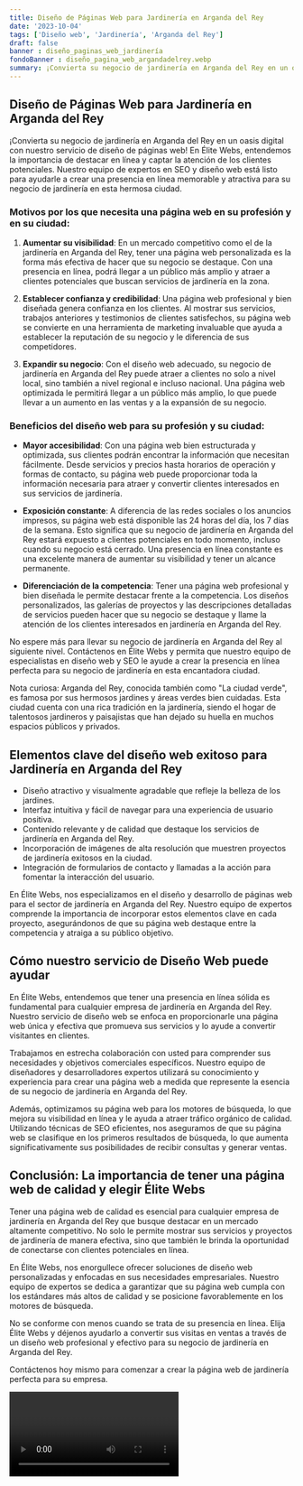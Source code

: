 ```yaml
---
title: Diseño de Páginas Web para Jardinería en Arganda del Rey
date: '2023-10-04'
tags: ['Diseño web', 'Jardinería', 'Arganda del Rey']
draft: false
banner : diseño_paginas_web_jardinería
fondoBanner : diseño_pagina_web_argandadelrey.webp
summary: ¡Convierta su negocio de jardinería en Arganda del Rey en un oasis digital con nuestro servicio de diseño de páginas web! En Élite Webs, entendemos la importancia de destacar en línea y captar la atención de los clientes potenciales. Nuestro equipo de expertos en SEO y diseño web está listo para ayudarle a crear una presencia en línea memorable y atractiva para su negocio de jardinería en esta hermosa ciudad.
---
```


## Diseño de Páginas Web para Jardinería en Arganda del Rey

¡Convierta su negocio de jardinería en Arganda del Rey en un oasis digital con nuestro servicio de diseño de páginas web! En Élite Webs, entendemos la importancia de destacar en línea y captar la atención de los clientes potenciales. Nuestro equipo de expertos en SEO y diseño web está listo para ayudarle a crear una presencia en línea memorable y atractiva para su negocio de jardinería en esta hermosa ciudad.

### Motivos por los que necesita una página web en su profesión y en su ciudad:

1. **Aumentar su visibilidad**: En un mercado competitivo como el de la jardinería en Arganda del Rey, tener una página web personalizada es la forma más efectiva de hacer que su negocio se destaque. Con una presencia en línea, podrá llegar a un público más amplio y atraer a clientes potenciales que buscan servicios de jardinería en la zona.

2. **Establecer confianza y credibilidad**: Una página web profesional y bien diseñada genera confianza en los clientes. Al mostrar sus servicios, trabajos anteriores y testimonios de clientes satisfechos, su página web se convierte en una herramienta de marketing invaluable que ayuda a establecer la reputación de su negocio y le diferencia de sus competidores.

3. **Expandir su negocio**: Con el diseño web adecuado, su negocio de jardinería en Arganda del Rey puede atraer a clientes no solo a nivel local, sino también a nivel regional e incluso nacional. Una página web optimizada le permitirá llegar a un público más amplio, lo que puede llevar a un aumento en las ventas y a la expansión de su negocio.

### Beneficios del diseño web para su profesión y su ciudad:

- **Mayor accesibilidad**: Con una página web bien estructurada y optimizada, sus clientes podrán encontrar la información que necesitan fácilmente. Desde servicios y precios hasta horarios de operación y formas de contacto, su página web puede proporcionar toda la información necesaria para atraer y convertir clientes interesados en sus servicios de jardinería.

- **Exposición constante**: A diferencia de las redes sociales o los anuncios impresos, su página web está disponible las 24 horas del día, los 7 días de la semana. Esto significa que su negocio de jardinería en Arganda del Rey estará expuesto a clientes potenciales en todo momento, incluso cuando su negocio está cerrado. Una presencia en línea constante es una excelente manera de aumentar su visibilidad y tener un alcance permanente.

- **Diferenciación de la competencia**: Tener una página web profesional y bien diseñada le permite destacar frente a la competencia. Los diseños personalizados, las galerías de proyectos y las descripciones detalladas de servicios pueden hacer que su negocio se destaque y llame la atención de los clientes interesados en jardinería en Arganda del Rey.

No espere más para llevar su negocio de jardinería en Arganda del Rey al siguiente nivel. Contáctenos en Élite Webs y permita que nuestro equipo de especialistas en diseño web y SEO le ayude a crear la presencia en línea perfecta para su negocio de jardinería en esta encantadora ciudad.

Nota curiosa: Arganda del Rey, conocida también como "La ciudad verde", es famosa por sus hermosos jardines y áreas verdes bien cuidadas. Esta ciudad cuenta con una rica tradición en la jardinería, siendo el hogar de talentosos jardineros y paisajistas que han dejado su huella en muchos espacios públicos y privados.

<GifSeo />

<Cta />

## Elementos clave del diseño web exitoso para Jardinería en Arganda del Rey

- Diseño atractivo y visualmente agradable que refleje la belleza de los jardines.
- Interfaz intuitiva y fácil de navegar para una experiencia de usuario positiva.
- Contenido relevante y de calidad que destaque los servicios de jardinería en Arganda del Rey.
- Incorporación de imágenes de alta resolución que muestren proyectos de jardinería exitosos en la ciudad.
- Integración de formularios de contacto y llamadas a la acción para fomentar la interacción del usuario.

En Élite Webs, nos especializamos en el diseño y desarrollo de páginas web para el sector de jardinería en Arganda del Rey. Nuestro equipo de expertos comprende la importancia de incorporar estos elementos clave en cada proyecto, asegurándonos de que su página web destaque entre la competencia y atraiga a su público objetivo.

## Cómo nuestro servicio de Diseño Web puede ayudar

En Élite Webs, entendemos que tener una presencia en línea sólida es fundamental para cualquier empresa de jardinería en Arganda del Rey. Nuestro servicio de diseño web se enfoca en proporcionarle una página web única y efectiva que promueva sus servicios y lo ayude a convertir visitantes en clientes.

Trabajamos en estrecha colaboración con usted para comprender sus necesidades y objetivos comerciales específicos. Nuestro equipo de diseñadores y desarrolladores expertos utilizará su conocimiento y experiencia para crear una página web a medida que represente la esencia de su negocio de jardinería en Arganda del Rey.

Además, optimizamos su página web para los motores de búsqueda, lo que mejora su visibilidad en línea y le ayuda a atraer tráfico orgánico de calidad. Utilizando técnicas de SEO eficientes, nos aseguramos de que su página web se clasifique en los primeros resultados de búsqueda, lo que aumenta significativamente sus posibilidades de recibir consultas y generar ventas.

## Conclusión: La importancia de tener una página web de calidad y elegir Élite Webs

Tener una página web de calidad es esencial para cualquier empresa de jardinería en Arganda del Rey que busque destacar en un mercado altamente competitivo. No solo le permite mostrar sus servicios y proyectos de jardinería de manera efectiva, sino que también le brinda la oportunidad de conectarse con clientes potenciales en línea.

En Élite Webs, nos enorgullece ofrecer soluciones de diseño web personalizadas y enfocadas en sus necesidades empresariales. Nuestro equipo de expertos se dedica a garantizar que su página web cumpla con los estándares más altos de calidad y se posicione favorablemente en los motores de búsqueda.

No se conforme con menos cuando se trata de su presencia en línea. Elija Élite Webs y déjenos ayudarlo a convertir sus visitas en ventas a través de un diseño web profesional y efectivo para su negocio de jardinería en Arganda del Rey.

Contáctenos hoy mismo para comenzar a crear la página web de jardinería perfecta para su empresa.

<Video />

<CtaBot job='Jardinería' city='Arganda del Rey'/>

<Gmaps query='Arganda del Rey+españa+maps' />